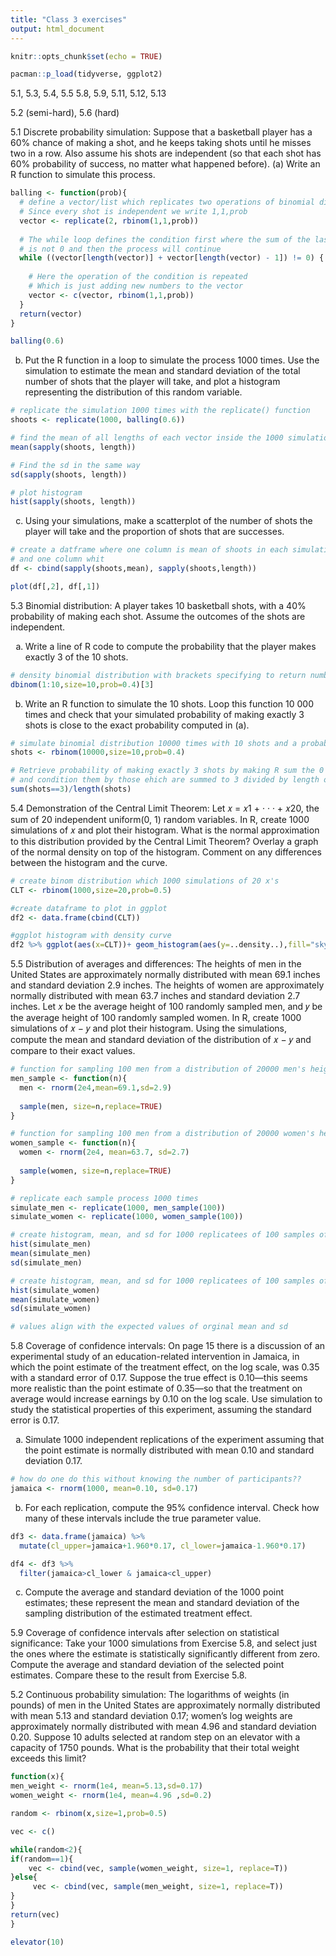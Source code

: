 ```yaml
---
title: "Class 3 exercises"
output: html_document
---
```


```r
knitr::opts_chunk$set(echo = TRUE)
```


```r
pacman::p_load(tidyverse, ggplot2)
```

5.1, 5.3, 5.4, 5.5 5.8, 5.9, 5.11, 5.12, 5.13

5.2 (semi-hard), 5.6 (hard)

5.1
Discrete probability simulation: Suppose that a basketball player has a 60% chance of making a shot, and he keeps taking shots until he misses two in a row. Also assume his shots are independent (so that each shot has 60% probability of success, no matter what happened before).
(a) Write an R function to simulate this process.
```r
balling <- function(prob){
  # define a vector/list which replicates two operations of binomial distribution simulation
  # Since every shot is independent we write 1,1,prob
  vector <- replicate(2, rbinom(1,1,prob))
  
  # The while loop defines the condition first where the sum of the last two numbers of the vector 
  # is not 0 and then the process will continue
  while ((vector[length(vector)] + vector[length(vector) - 1]) != 0) {
    
    # Here the operation of the condition is repeated
    # Which is just adding new numbers to the vector
    vector <- c(vector, rbinom(1,1,prob))
  }
  return(vector)
}

balling(0.6)
```

(b) Put the R function in a loop to simulate the process 1000 times. Use the simulation to estimate the mean and standard deviation of the total number of shots that the player will take, and plot a histogram representing the distribution of this random variable.
```r
# replicate the simulation 1000 times with the replicate() function
shoots <- replicate(1000, balling(0.6))

# find the mean of all lengths of each vector inside the 1000 simulations
mean(sapply(shoots, length))

# Find the sd in the same way
sd(sapply(shoots, length))

# plot histogram
hist(sapply(shoots, length))
```

(c) Using your simulations, make a scatterplot of the number of shots the player will take and the proportion of shots that are successes.

```r
# create a datframe where one column is mean of shoots in each simulation (therefore the proportion)
# and one column whit
df <- cbind(sapply(shoots,mean), sapply(shoots,length))

plot(df[,2], df[,1])
```


5.3
Binomial distribution: A player takes 10 basketball shots, with a 40% probability of making each shot. Assume the outcomes of the shots are independent.

(a) Write a line of R code to compute the probability that the player makes exactly 3 of the 10 shots.
```r
# density binomial distribution with brackets specifying to return number of 3rd position in vector
dbinom(1:10,size=10,prob=0.4)[3]

```

(b) Write an R function to simulate the 10 shots. Loop this function 10 000 times and check that your simulated probability of making exactly 3 shots is close to the exact probability computed in (a).

```r
# simulate binomial distribution 10000 times with 10 shots and a probability of 40% of success
shots <- rbinom(10000,size=10,prob=0.4)

# Retrieve probability of making exactly 3 shots by making R sum the 0 and 1's of binom distribution
# and condition them by those ehich are summed to 3 divided by length of all shots
sum(shots==3)/length(shots)
```

5.4
Demonstration of the Central Limit Theorem: Let 𝑥 = 𝑥1 + · · · + 𝑥20, the sum of 20 independent uniform(0, 1) random variables. In R, create 1000 simulations of 𝑥 and plot their histogram. What is the normal approximation to this distribution provided by the Central Limit Theorem? Overlay a graph of the normal density on top of the histogram. Comment on any differences between the histogram and the curve.

```r
# create binom distribution which 1000 simulations of 20 x's
CLT <- rbinom(1000,size=20,prob=0.5)

#create dataframe to plot in ggplot 
df2 <- data.frame(cbind(CLT))

#ggplot histogram with density curve
df2 %>% ggplot(aes(x=CLT))+ geom_histogram(aes(y=..density..),fill="skyblue",bins=15)+ stat_function(fun = dnorm, args = list(mean = mean(df2$CLT, na.rm = TRUE), sd = sd(df2$CLT, na.rm = TRUE)), colour= "black", size = 2)+ theme_classic()

```

5.5
Distribution of averages and differences: The heights of men in the United States are approximately normally distributed with mean 69.1 inches and standard deviation 2.9 inches. The heights of women are approximately normally distributed with mean 63.7 inches and standard deviation 2.7 inches. Let 𝑥 be the average height of 100 randomly sampled men, and 𝑦 be the average height of 100 randomly sampled women. In R, create 1000 simulations of 𝑥 − 𝑦 and plot their histogram. Using the simulations, compute the mean and standard deviation of the distribution of 𝑥 − 𝑦 and compare to their exact values.

```r

# function for sampling 100 men from a distribution of 20000 men's height
men_sample <- function(n){
  men <- rnorm(2e4,mean=69.1,sd=2.9)
  
  sample(men, size=n,replace=TRUE)
}

# function for sampling 100 men from a distribution of 20000 women's height
women_sample <- function(n){
  women <- rnorm(2e4, mean=63.7, sd=2.7)
  
  sample(women, size=n,replace=TRUE)
}

# replicate each sample process 1000 times
simulate_men <- replicate(1000, men_sample(100))
simulate_women <- replicate(1000, women_sample(100))

# create histogram, mean, and sd for 1000 replicatees of 100 samples of the distribution of height of men
hist(simulate_men)
mean(simulate_men)
sd(simulate_men)

# create histogram, mean, and sd for 1000 replicatees of 100 samples of the distribution of height of women
hist(simulate_women)
mean(simulate_women)
sd(simulate_women)

# values align with the expected values of orginal mean and sd
```

5.8
Coverage of confidence intervals: On page 15 there is a discussion of an experimental study of an education-related intervention in Jamaica, in which the point estimate of the treatment effect, on the log scale, was 0.35 with a standard error of 0.17. Suppose the true effect is 0.10—this seems more realistic than the point estimate of 0.35—so that the treatment on average would increase earnings by 0.10 on the log scale. Use simulation to study the statistical properties of this experiment, assuming the standard error is 0.17.

(a) Simulate 1000 independent replications of the experiment assuming that the point estimate is normally distributed with mean 0.10 and standard deviation 0.17.
```r
# how do one do this without knowing the number of participants??
jamaica <- rnorm(1000, mean=0.10, sd=0.17)
```

(b) For each replication, compute the 95% confidence interval. Check how many of these intervals include the true parameter value.
```r
df3 <- data.frame(jamaica) %>% 
  mutate(cl_upper=jamaica+1.960*0.17, cl_lower=jamaica-1.960*0.17)

df4 <- df3 %>% 
  filter(jamaica>cl_lower & jamaica<cl_upper)

```

(c) Compute the average and standard deviation of the 1000 point estimates; these represent the mean and standard deviation of the sampling distribution of the estimated treatment effect.


5.9
Coverage of confidence intervals after selection on statistical significance: Take your 1000 simulations from Exercise 5.8, and select just the ones where the estimate is statistically significantly different from zero. Compute the average and standard deviation of the selected point estimates. Compare these to the result from Exercise 5.8.

5.2
Continuous probability simulation: The logarithms of weights (in pounds) of men in the United States are approximately normally distributed with mean 5.13 and standard deviation 0.17; women’s log weights are approximately normally distributed with mean 4.96 and standard deviation 0.20. Suppose 10 adults selected at random step on an elevator with a capacity of 1750 pounds. What is the probability that their total weight exceeds this limit?

```r
function(x){
men_weight <- rnorm(1e4, mean=5.13,sd=0.17)
women_weight <- rnorm(1e4, mean=4.96 ,sd=0.2)

random <- rbinom(x,size=1,prob=0.5)

vec <- c()

while(random<2){
if(random==1){
    vec <- cbind(vec, sample(women_weight, size=1, replace=T))
}else{
     vec <- cbind(vec, sample(men_weight, size=1, replace=T))
}
}
return(vec)
}

elevator(10)
```
